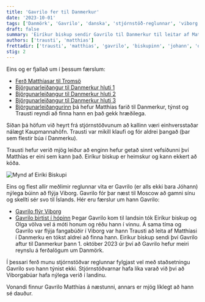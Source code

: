 ```yaml
---
title: 'Gavrilo fer til Danmerkur'
date: '2023-10-01'
tags: ['Danmörk', 'Gavrilo', 'danska', 'stjórnstöð-reglunnar', 'viborg']
draft: false
summary: 'Eiríkur biskup sendir Gavrilo til Danmerkur til leitar af Matthíasi'
authors: ['trausti', 'matthias']
frettadir: ['trausti', 'matthias', 'gavrilo', 'biskupinn', 'johann', 'olga']
stig: 2
---
```



Eins og er fjallað um í þessum færslum:
- [Ferð Matthíasar til Tromsö](/frettir/Danmörk/ferd-matthiasar)
- [Björgunarleiðangur til Danmerkur hluti 1](/frettir/Danmörk/Björgunarleiðangur-1)
- [Björgunarleiðangur til Danmerkur hluti 2](/frettir/Danmörk/Björgunarleiðangur-2)
- [Björgunarleiðangur til Danmerkur hluti 3](/frettir/Danmörk/Björgunarleiðangur-3)
- [Björgunarleiðangurinn](/verkefni/bjorgunarleidangur-danmork)
þá hefur Matthías farið til Danmerkur, týnst og Trausti reyndi að finna hann en það gekk hræðilega.


Síðan þá höfum við heyrt frá stjórnstöðvunum að kallinn væri einhversstaðar nálægt Kaupmannahöfn.
Trausti var mikill klaufi og fór aldrei þangað (þar sem flestir búa í Danmerku).


Trausti hefur verið mjög leiður að enginn hefur getað sinnt vefsíðunni því Matthías er eini sem kann það.
Eiríkur biskup er heimskur og kann ekkert að kóða.


![Mynd af Eiríki Biskupi](/static/images/starfsfolk/biskupinn/avatar.jpg)


Eins og flest allir meðlimir reglunnar vita er Gavrilo (er alls ekki bara Jóhann) nýlega búinn að flýja Viborg.
Gavrilo fór þar næst til Moscow að gamni sínu og skellti sér svo til Íslands.
Hér eru færslur um hann Gavrilo:
- [Gavrilo flýr Viborg](/verkefni/gavrilo-i-viborg)
- [Gavrilo birtist í hópinn](/frettir/gavrilo-frett)
Þegar Gavrilo kom til landsin tók Eiríkur biskup og Olga völva vel á móti honum
og réðu hann í vinnu.
Á sama tíma og Gavrilo var flýja fangabúðir í Viborg var hann Trausti að leita af 
Matthíasi í Danmerku en tókst aldrei að finna hann. 
Eiríkur biskup sendi því Gavrilo aftur til Danmerkur þann 1. október 2023 
úr því að Gavrilo hefur meiri reynslu á ferðalögum um Danmörk.


Í þessari ferð munu stjórnstöðvar reglunnar fylgjast vel með staðsetningu Gavrilo svo hann týnist ekki.
Stjórnstöðvarnar hafa líka varað við þvi að Viborgabúar hafa nýlega verið í landinu.


Vonandi finnur Gavrilo Matthías á næstunni, annars er mjög líklegt að hann sé dauður.